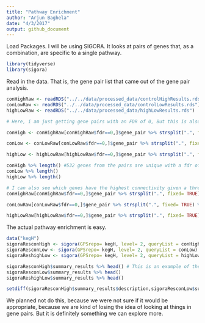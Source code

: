 ---
title: "Pathway Enrichment"
author: "Arjun Baghela"
date: "4/3/2017"
output: github_document
---

Load Packages. I will be using SIGORA. It looks at pairs of genes that, as a combination, are specific to a single pathway. 
```{r}
library(tidyverse)
library(sigora)
```

Read in the data. That is, the gene pair list that came out of the gene pair analysis. 
```{r}
conHighRaw <- readRDS("../../data/processed_data/controlHighResults.rds")
conLowRaw <- readRDS("../../data/processed_data/controlLowResults.rds")
highLowRaw <- readRDS("../../data/processed_data/highLowResults.rds")

# Here, i am just getting gene pairs with an FDR of 0, But this is also arbtirary. 

conHigh <- conHighRaw[conHighRaw$fdr==0,]$gene_pair %>% strsplit(".", fixed= TRUE) %>% unlist() %>% unique()

conLow <- conLowRaw[conLowRaw$fdr==0,]$gene_pair %>% strsplit(".", fixed= TRUE) %>% unlist() %>% unique()

highLow <- highLowRaw[highLowRaw$fdr==0,]$gene_pair %>% strsplit(".", fixed= TRUE) %>% unlist() %>% unique()

conHigh %>% length() #532 genes from the pairs are unique with a fdr of 0. This is interesting, considering there were only 571 genes put into the diff network. 
conLow %>% length()
highLow %>% length()

# I can also see which genes have the highest connectivity given a threshold 
conHighRaw[conHighRaw$fdr==0,]$gene_pair %>% strsplit(".", fixed= TRUE) %>% unlist() %>% table() %>% sort() %>% tail(10)

conLowRaw[conLowRaw$fdr==0,]$gene_pair %>% strsplit(".", fixed= TRUE) %>% unlist() %>% table() %>% sort() %>% tail(10)

highLowRaw[highLowRaw$fdr==0,]$gene_pair %>% strsplit(".", fixed= TRUE) %>% unlist() %>% table() %>% sort() %>% tail(10)
```

The actual pathway enrichment is easy. 
```{r}
data("kegH")
sigoraResconHigh <- sigora(GPSrepo= kegH, level= 2, queryList = conHigh)
sigoraResconLow <- sigora(GPSrepo= kegH, level= 2, queryList = conLow)
sigoraReshighLow <- sigora(GPSrepo= kegH, level= 2, queryList = highLow)

sigoraResconHigh$summary_results %>% head() # This is an example of the output
sigoraResconLow$summary_results %>% head()
sigoraReshighLow$summary_results %>% head()

setdiff(sigoraResconHigh$summary_results$description,sigoraResconLow$summary_results$description) # This is a way to see differences in pathway enrichment. 
```

We planned not do this, because we were not sure if it would be appropriate, because we are kind of losing the idea of looking at things in gene pairs. But it is definitely something we can explore more. 
